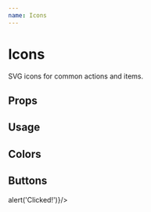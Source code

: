 ```yaml
---
name: Icons
---
```




# Icons

SVG icons for common actions and items.

## Props

<Props of={More} />

## Usage

<Playground>
  <More/>
  <Notifcations />
  <Add />
  <Phone />
</Playground>

## Colors

<Playground>
  <More/>
  <Notifcations color="#ffa400" />
  <Add color="#ed7470"/>
</Playground>

## Buttons
<Playground>
  <Add color="#fff" onClick={() => alert('Clicked!')}/>
</Playground>

